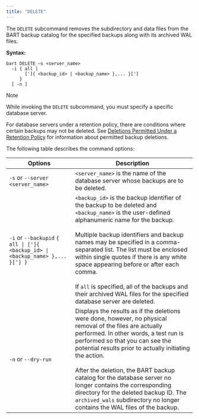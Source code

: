 ```yaml
---
title: "DELETE"
---
```


<div id="delete" class="registered_link"></div>

The `DELETE` subcommand removes the subdirectory and data files from the BART backup catalog for the specified backups along with its archived WAL files.

**Syntax:**

```text
bart DELETE –s <server_name>
  -i { all |
       [']{ <backup_id> | <backup_name> },... }[']
     }
  [ -n ]
```

<div class="note">

<div class="title">

Note

</div>

While invoking the `DELETE` subcommand, you must specify a specific database server.

</div>

For database servers under a retention policy, there are conditions where certain backups may not be deleted. See [Deletions Permitted Under a Retention Policy](../../03_using_bart/02_managing_backups_using_a_retention_policy/#deletions_permitted_under_retention_policy) for information about permitted backup deletions.

The following table describes the command options:

| Options                                                                        | Description                                                                                                                                                                                                                                                                                                                                                                                                                                                                                            |
| ------------------------------------------------------------------------------ | ------------------------------------------------------------------------------------------------------------------------------------------------------------------------------------------------------------------------------------------------------------------------------------------------------------------------------------------------------------------------------------------------------------------------------------------------------------------------------------------------------ |
| `-s` or `--server <server_name>`                                               | `<server_name>` is the name of the database server whose backups are to be deleted.                                                                                                                                                                                                                                                                                                                                                                                                                    |
| `-i` or `--backupid` `{ all \| [']{ <backup_id> \| <backup_name> },... }['] }` | `<backup_id>` is the backup identifier of the backup to be deleted and `<backup_name>` is the user-defined alphanumeric name for the backup. <br /><br /> Multiple backup identifiers and backup names may be specified in a comma-separated list. The list must be enclosed within single quotes if there is any white space appearing before or after each comma. <br /><br /> If `all` is specified, all of the backups and their archived WAL files for the specified database server are deleted. |
| `-n` or `--dry-run`                                                            | Displays the results as if the deletions were done, however, no physical removal of the files are actually performed. In other words, a test run is performed so that you can see the potential results prior to actually initiating the action. <br /><br /> After the deletion, the BART backup catalog for the database server no longer contains the corresponding directory for the deleted backup ID. The `archived_wals` subdirectory no longer contains the WAL files of the backup.           |
